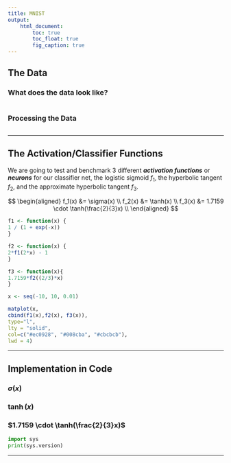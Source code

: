 ```yaml
---
title: MNIST
output:
    html_document:
        toc: true
        toc_float: true
        fig_caption: true
---
```


## The Data

### What does the data look like?

```python
```

### Processing the Data

```{}
```

***

## The Activation/Classifier Functions

We are going to test and benchmark 3 different __*activation functions*__ or __*neurons*__ for our classifier net, the logistic sigmoid $f_1$, the hyperbolic tangent $f_2$, and the approximate hyperbolic tangent $f_3$.

$$
\begin{aligned}
f_1(x) &= \sigma(x) \\
f_2(x) &= \tanh(x) \\
f_3(x) &= 1.7159 \cdot \tanh(\frac{2}{3}x) \\
\end{aligned}
$$

```r
f1 <- function(x) {
1 / (1 + exp(-x))
}

f2 <- function(x) {
2*f1(2*x) - 1
}

f3 <- function(x){
1.7159*f2((2/3)*x)
}

x <- seq(-10, 10, 0.01)

matplot(x,
cbind(f1(x),f2(x), f3(x)),
type="l",
lty = "solid",
col=c("#ec0928", "#008cba", "#cbcbcb"),
lwd = 4)

```

***

## Implementation in Code {.tabset}

### $\sigma(x)$

### $\tanh(x)$

### $1.7159 \cdot \tanh(\frac{2}{3}x)$

```python
import sys
print(sys.version)
```

***
